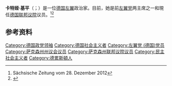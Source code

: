 {{Infobox officeholder
|honorific-prefix   = 
|name               = 卡特娅·基平
|native_name        = Katja Kipping
|native_name_lang   = 
|honorific-suffix   = 
|image              = DIE LINKE Bundesparteitag Mai 2014 Kipping, Katja.jpg
|imagesize          = 
|smallimage         = <!--If this is specified, "image" should not be.-->
|alt                = 
|caption            = 2014年的卡特娅·基平

|order              = 
|office             = [[左翼党_(德国)|左翼党]]主席
|term_start         = 2012年6月2日
|term_end           = 2021年2月21日
|alongside          = {{tsl|de|Bernd Riexinger|贝恩德·里克辛格|贝恩德·里克辛格}}
|vicepresident      = 
|viceprimeminister  = 
|deputy             = 
|lieutenant         = 
|monarch            = 
|president          = 
|primeminister      = 
|taoiseach          = 
|chancellor         = 
|governor           = 
|governor-general   = 
|governor_general   = 
|constituency       =
|majority           = 
|succeeding         = 
|predecessor        = [[格辛娜·洛驰|格辛娜·洛驰]]、[[克劳斯·恩斯特|克劳斯·恩斯特]]
|successor          = 
|prior_term         =

|office3       = [[德国联邦议院|德国联邦议院议员]]
|term_start3   = 2005年
|term_end3     =
|constituency3  = [[萨克森|萨克森]]
|predecessor3  = 
|successor3    =

|office4       = [[萨克森州议会|萨克森州议会议员]]
|term_start4   = 1999年
|term_end4     = 2004年
|predecessor4  = 
|successor4    =

|birth_date         = {{Birth date and age|df=y|1978|1|18}}
|birth_place        = [[东德|东德]][[德累斯顿|德累斯顿]]
|death_date         = <!-- {{Death date and age|df=y|YYYY|MM|DD|YYYY|MM|DD}} or {{Death-date and age|Month DD, YYYY|Month DD, YYYY}} (death date then birth date) -->
|death_place        = 
|restingplace       = 
|restingplacecoordinates = 
|birthname          = 
|citizenship        = [[德国|德国]]
|nationality        = 
|party              = [[左翼党_(德国)|左翼党]]（2007年至今）
|其他政党=[[民主社会主义党_(德国)|民主社会主义党]]（1998年－2007年）
|spouse             = 
|partner            =  <!--For those with a domestic partner and not married-->
|relations          = 
|children           = 
|residence          = 
|alma_mater         = [[德累斯顿工业大学|德累斯顿工业大学]]
|occupation         = 
|profession         = 
|cabinet            = 
|committees         = 
|portfolio          = 
|religion           = 
|signature          = 
|signature_alt      = 
|website            = 
|footnotes          = 
<!--Military service-->
|nickname           = 
|allegiance         = 
|branch             = 
|serviceyears       = 
|rank               = 
|unit               = 
|commands           = 
|battles            = 
|awards             = 
}}
'''卡特娅·基平'''（{{lang-de|Katja Kipping}}；{{bd|1978年|1月18日}}）是一位[[德国|德国]][[左翼|左翼]]政治家。目前，她是前[[左翼党_(德国)|左翼党]]两主席之一和現任[[德国联邦议院|德国联邦议院]]议员。<ref>Sächsische Zeitung vom 28. Dezember 2012</ref><ref>{{Cite web|title=德国民众纪念德共创始人遇害100周年|url=http://www.xinhuanet.com/2019-01/14/c_1123983825.htm|access-date=2021-07-19|date=2019-01-14|work=|publisher=[[新华社|新华社]]|language=zh|archive-date=2020-08-11|archive-url=https://web.archive.org/web/20200811050024/http://www.xinhuanet.com/2019-01/14/c_1123983825.htm|dead-url=no}}</ref>

==参考资料==
{{reflist}}
{{德國人物小作品}}
[[Category:德国政党领袖|Category:德国政党领袖]]
[[Category:德国社会主义者|Category:德国社会主义者]]
[[Category:左翼党_(德国)党员|Category:左翼党 (德国)党员]]
[[Category:萨克森州州议会议员|Category:萨克森州州议会议员]]
[[Category:萨克森州联邦议院议员|Category:萨克森州联邦议院议员]]
[[Category:民主社会主义者|Category:民主社会主义者]]
[[Category:德累斯頓人|Category:德累斯頓人]]